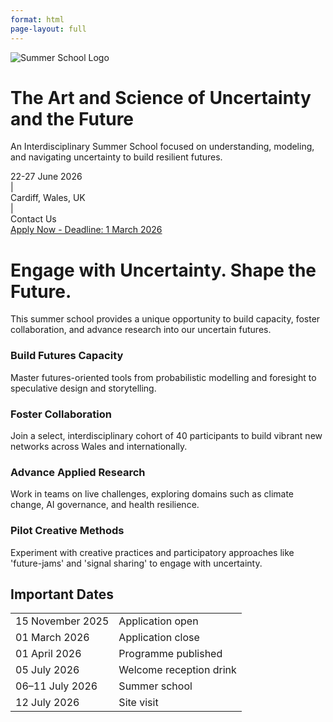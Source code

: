```yaml
---
format: html
page-layout: full 
---
```


```{=html}

<!-- HERO CARD Landing banner-->

<link rel="stylesheet" href="https://cdnjs.cloudflare.com/ajax/libs/font-awesome/6.4.0/css/all.min.css">

<div class="hero-split">
  <div class="hero-left">
    <img src="images/summer_school_logo.svg" alt="Summer School Logo" class="hero-logo">
  </div>
  <div class="hero-right">
    <h1 class="text-white"> </h1>
    <h1>The Art and Science of Uncertainty and the Future</h1>
    <p class="subtitle">An Interdisciplinary Summer School focused on understanding, modeling, and navigating uncertainty to build resilient futures.</p>
    
    <div class="hero-details-grid">
        <div class="hero-detail-item">
            <i class="fas fa-calendar-alt"></i> 22-27 June 2026 
        </div>
        <div class="hero-detail-separator"> | </div>
        <div class="hero-detail-item">
            <i class="fas fa-map-marker-alt"></i> Cardiff, Wales, UK
        </div>
        <div class="hero-detail-separator"> | </div>
        <div class="hero-detail-item">
            <a href="mailto:halgamuwehewagehr@cardiff.ac.uk" style="color: inherit; text-decoration: none;"> <!-- ADD YOUR EMAIL --><i class="fas fa-envelope"></i> Contact Us
            </a>
        </div>
    </div>
    <a href="https://forms.gle/VChKXLDcmK4aAKmQA" class="btn-custom btn-primary"> <!-- ADD YOUR APPLICATION LINK --><i class="fas fa-external-link-alt"></i> Apply Now - Deadline: 1 March 2026
    </a>
  </div>
</div>
```


```{=html}
<!-- About page-->

<div class="page-container">

    <!-- Section Header from image -->
    <div class="section-header">
        <h1>Engage with Uncertainty. Shape the Future.</h1>
        <p>This summer school provides a unique opportunity to build capacity, foster collaboration, and advance research into our uncertain futures.</p>
    </div>

    <!-- Grid for the four info cards -->
    <div class="grid-container">

        <!-- Card 1 -->
        <div class="info-card">
            <h3>Build Futures Capacity</h3>
            <p>Master futures-oriented tools from probabilistic modelling and foresight to speculative design and storytelling.</p>
        </div>

        <!-- Card 2 -->
        <div class="info-card">
            <h3>Foster Collaboration</h3>
            <p>Join a select, interdisciplinary cohort of 40 participants to build vibrant new networks across Wales and internationally.</p>
        </div>

        <!-- Card 3 -->
        <div class="info-card">
            <h3>Advance Applied Research</h3>
            <p>Work in teams on live challenges, exploring domains such as climate change, AI governance, and health resilience.</p>
        </div>
        
        <!-- Card 4 -->
        <div class="info-card">
            <h3>Pilot Creative Methods</h3>
            <p>Experiment with creative practices and participatory approaches like 'future-jams' and 'signal sharing' to engage with uncertainty.</p>
        </div>

    </div> <!-- End grid-container -->

</div>

```


```{=html}
<!-- MAIN CONTENT AREA -->
<div class="page-container">

    <!-- NEW KEY DATES SECTION -->
    <div class="content-card">
        <h2>Important Dates</h2>
        <table class="key-dates-table"> <!-- Changed to table -->
            <tbody>
                <tr>
                    <td class="date">15 November 2025</td>
                    <td class="event">Application open</td>
                </tr>
                <tr>
                    <td class="date">01 March 2026</td>
                    <td class="event">Application close</td>
                </tr>
                <tr>
                    <td class="date">01 April 2026</td>
                    <td class="event">Programme published</td>
                </tr>
                <tr>
                    <td class="date">05 July 2026</td>
                    <td class="event">Welcome reception drink</td>
                </tr>
                <tr>
                    <td class="date">06–11 July 2026</td>
                    <td class="event">Summer school</td>
                </tr>
                <tr>
                    <td class="date">12 July 2026</td>
                    <td class="event">Site visit</td>
                </tr>
            </tbody>
        </table> <!-- End of table -->
    </div>
    
</div>
```